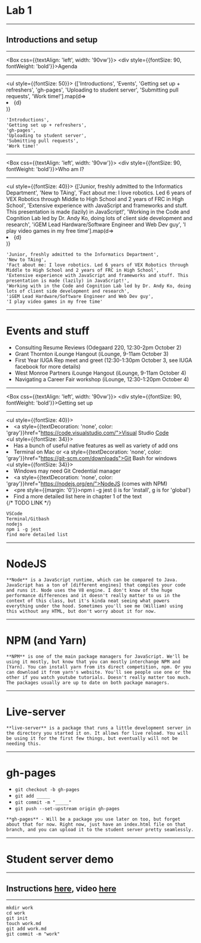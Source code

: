 
# Lab 1
--------
## Introductions and setup

---


<Box
    css={{textAlign: 'left', width: '90vw'}}>
    <div style={{fontSize: 90, fontWeight: 'bold'}}>Agenda</div>
    <hr />
    <ul style={{fontSize: 50}}>
        <Appear>
        {['Introductions',
        'Events',
        'Getting set up + refreshers',
        'gh-pages', 
        'Uploading to student server', 
        'Submitting pull requests', 
        'Work time!'].map(d=> <li key={d}>{d}</li>)}
        </Appear>
    </ul>
</Box>

```notes
'Introductions', 
'Getting set up + refreshers',
'gh-pages', 
'Uploading to student server', 
'Submitting pull requests', 
'Work time!'
```
---

<Box
    css={{textAlign: 'left', width: '90vw'}}>
    <div style={{fontSize: 90, fontWeight: 'bold'}}>Who am I?</div>
    <hr />
    <ul style={{fontSize: 40}}>
        <Appear>
        {['Junior, freshly admitted to the Informatics Department',
'New to TAing',
'Fact about me: I love robotics. Led 6 years of VEX Robotics through Middle to High School and 2 years of FRC in High School',
'Extensive experience with JavaScript and frameworks and stuff. This presentation is made (lazily) in JavaScript!',
'Working in the Code and Cognition Lab led by Dr. Andy Ko, doing lots of client side development and research',
'iGEM Lead Hardware/Software Engineer and Web Dev guy',
'I play video games in my free time'].map(d=> <li key={d}>{d}</li>)}
</Appear>
    </ul>
</Box>

```notes
'Junior, freshly admitted to the Informatics Department',
'New to TAing',
'Fact about me: I love robotics. Led 6 years of VEX Robotics through Middle to High School and 2 years of FRC in High School',
'Extensive experience with JavaScript and frameworks and stuff. This presentation is made (lazily) in JavaScript!',
'Working with in the Code and Cognition Lab led by Dr. Andy Ko, doing lots of client side development and research',
'iGEM Lead Hardware/Software Engineer and Web Dev guy',
'I play video games in my free time'
```
---

# Events and stuff

- Consulting Resume Reviews (Odegaard 220, 12:30-2pm October 2)
- Grant Thornton iLounge Hangout (iLounge, 9-11am October 3)
- First Year IUGA Rep meet and greet (12:30-1:30pm October 3, see IUGA facebook for more details)
- West Monroe Partners iLounge Hangout (iLounge, 9-11am October 4)
- Navigating a Career Fair workshop (iLounge, 12:30-1:20pm October 4)

---

<Box
    css={{textAlign: 'left', width: '90vw'}}>
    <div style={{fontSize: 90, fontWeight: 'bold'}}>Getting set up</div>
    <hr />
    <ul style={{fontSize: 40}}>
        <Appear>
        <li><a style={{textDecoration: 'none', color: 'gray'}}href="https://code.visualstudio.com/">Visual Studio <u>Code</u></a></li>
        <ul style={{fontSize: 34}}>
            <li>Has a bunch of useful native features as well as variety of add ons</li>
        </ul>
        <li>Terminal on Mac or <a style={{textDecoration: 'none', color: 'gray'}}href="https://git-scm.com/downloads">Git Bash</a> for windows </li>
        <ul style={{fontSize: 34}}>
            <li>Windows may need Git Credential manager</li>
        </ul>
        <li><a style={{textDecoration: 'none', color: 'gray'}}href="https://nodejs.org/en/">NodeJS</a> (comes with NPM)</li>
        <li><pre style={{margin: '0'}}>npm i -g jest</pre> (i is for 'install', g is for 'global')</li>
        <li>Find a more detailed list here in chapter 1 of the text</li> {/* TODO LINK */}
        </Appear>
    </ul>
</Box>

```notes
VSCode
Terminal/Gitbash
nodejs
npm i -g jest
find more detailed list
```
---

# NodeJS

```notes
**Node** is a JavaScript runtime, which can be compared to Java. JavaScript has a ton of [different engines] that compiles your code and runs it. Node uses the V8 engine. I don't know of the huge performance differences and it doesn't really matter to us in the context of this class, but it's kinda neat seeing what powers everything under the hood. Sometimes you'll see me (William) using this without any HTML, but don't worry about it for now.
```

---

# NPM (and Yarn)

```notes
**NPM** is one of the main package managers for JavaScript. We'll be using it mostly, but know that you can mostly interchange NPM and [Yarn]. You can install yarn from its direct competition, npm. Or you can download it from yarn's website. You'll see people use one or the other if you watch youtube tutorials. Doesn't really matter too much. The packages usually are up to date on both package managers.
```

---

# Live-server

```notes
**live-server** is a package that runs a little development server in the directory you started it on. It allows for live reload. You will be using it for the first few things, but eventually will not be needing this.
```

---

# gh-pages

* `git checkout -b gh-pages`
* `git add _____`
* `git commit -m "_____"`
* `git push --set-upstream origin gh-pages`

```notes
**gh-pages** - Will be a package you use later on too, but forget about that for now. Right now, just have an index.html file on that branch, and you can upload it to the student server pretty seamlessly.
```

---

# Student server demo
-----
## Instructions [here](./lab1.md), video [here](https://www.youtube.com/watch?v=ArBbaJ4PnAQ)

---

```git
mkdir work
cd work
git init
touch work.md
git add work.md
git commit -m "work"
```
